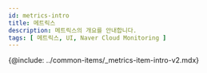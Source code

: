 ```yaml
---
id: metrics-intro
title: 메트릭스
description: 메트릭스의 개요를 안내합니다. 
tags: [ 메트릭스, UI, Naver Cloud Monitoring ]
---
```


<!-- 
:::tip
* 네임스페이스는 와탭 메트릭스 **카테고리**로 수집됩니다. 표기 형식은 Naver Cloud 네임스페이스를 **소문자**로 변경 후 '/'를 '**_**'로 변경합니다.
  > 예, ***ncloud_*** 
* 지표는 와탭 **메트릭스**로 수집됩니다. 표기 형식은 'NaverCloudMetric.Stat' 입니다.
* 수집되는 Naver Cloud 지표는 [다음 문서](https://api.ncloud-docs.com/docs/management-cloudinsight-productinfo)를 참조하세요.
:::
-->

{@include: ../common-items/_metrics-item-intro-v2.mdx} 